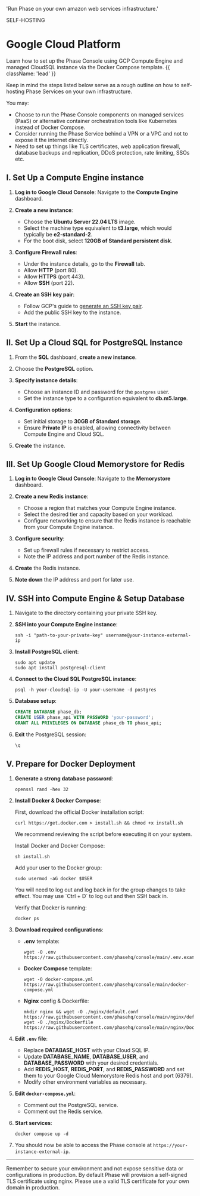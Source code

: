 
  'Run Phase on your own amazon web services infrastructure.'

<Tag variant="small">SELF-HOSTING</Tag>

# Google Cloud Platform

Learn how to set up the Phase Console using GCP Compute Engine and managed CloudSQL instance via the Docker Compose template. {{ className: 'lead' }}

Keep in mind the steps listed below serve as a rough outline on how to self-hosting Phase Services on your own infrastructure.

You may:

- Choose to run the Phase Console components on managed services (PaaS) or alternative container orchestration tools like Kubernetes instead of Docker Compose.
- Consider running the Phase Service behind a VPN or a VPC and not to expose it the internet directly.
- Need to set up things like TLS certificates, web application firewall, database backups and replication, DDoS protection, rate limiting, SSOs etc.

## I. Set Up a Compute Engine instance

1. **Log in to Google Cloud Console**:
   Navigate to the **Compute Engine** dashboard.

2. **Create a new instance**:

   - Choose the **Ubuntu Server 22.04 LTS** image.
   - Select the machine type equivalent to **t3.large**, which would typically be **e2-standard-2**.
   - For the boot disk, select **120GB of Standard persistent disk**.

3. **Configure Firewall rules**:

   - Under the instance details, go to the **Firewall** tab.
   - Allow **HTTP** (port 80).
   - Allow **HTTPS** (port 443).
   - Allow **SSH** (port 22).

4. **Create an SSH key pair**:

   - Follow GCP's guide to [generate an SSH key pair](https://cloud.google.com/compute/docs/instances/adding-removing-ssh-keys).
   - Add the public SSH key to the instance.

5. **Start** the instance.

## II. Set Up a Cloud SQL for PostgreSQL Instance

1. From the **SQL** dashboard, **create a new instance**.

2. Choose the **PostgreSQL** option.

3. **Specify instance details**:

   - Choose an instance ID and password for the `postgres` user.
   - Set the instance type to a configuration equivalent to **db.m5.large**.

4. **Configuration options**:

   - Set initial storage to **30GB of Standard storage**.
   - Ensure **Private IP** is enabled, allowing connectivity between Compute Engine and Cloud SQL.

5. **Create** the instance.

## III. Set Up Google Cloud Memorystore for Redis

1. **Log in to Google Cloud Console**:
   Navigate to the **Memorystore** dashboard.

2. **Create a new Redis instance**:

   - Choose a region that matches your Compute Engine instance.
   - Select the desired tier and capacity based on your workload.
   - Configure networking to ensure that the Redis instance is reachable from your Compute Engine instance.

3. **Configure security**:

   - Set up firewall rules if necessary to restrict access.
   - Note the IP address and port number of the Redis instance.

4. **Create** the Redis instance.

5. **Note down** the IP address and port for later use.

## IV. SSH into Compute Engine & Setup Database

1. Navigate to the directory containing your private SSH key.
2. **SSH into your Compute Engine instance**:

   ```fish
   ssh -i "path-to-your-private-key" username@your-instance-external-ip
   ```

3. **Install PostgreSQL client**:

   ```fish
   sudo apt update
   sudo apt install postgresql-client
   ```

4. **Connect to the Cloud SQL PostgreSQL instance**:

   ```fish
   psql -h your-cloudsql-ip -U your-username -d postgres
   ```

5. **Database setup**:

   ```sql
   CREATE DATABASE phase_db;
   CREATE USER phase_api WITH PASSWORD 'your-password';
   GRANT ALL PRIVILEGES ON DATABASE phase_db TO phase_api;
   ```

6. **Exit** the PostgreSQL session:
   ```sql
   \q
   ```

## V. Prepare for Docker Deployment

1. **Generate a strong database password**:

   ```fish
   openssl rand -hex 32
   ```

2. **Install Docker & Docker Compose**:

   First, download the official Docker installation script:

   ```fish
   curl https://get.docker.com > install.sh && chmod +x install.sh
   ```

   We recommend reviewing the script before executing it on your system.

   Install Docker and Docker Compose:

   ```fish
   sh install.sh
   ```

   Add your user to the Docker group:

   ```fish
   sudo usermod -aG docker $USER
   ```

   <Note>
   You will need to log out and log back in for the group changes to take effect. You may use `Ctrl + D` to log out and then SSH back in.
   </Note>

   Verify that Docker is running:

   ```fish
   docker ps
   ```

3. **Download required configurations**:

   - **.env** template:

     ```fish
     wget -O .env https://raw.githubusercontent.com/phasehq/console/main/.env.example
     ```

   - **Docker Compose** template:

     ```fish
     wget -O docker-compose.yml https://raw.githubusercontent.com/phasehq/console/main/docker-compose.yml
     ```

   - **Nginx** config & Dockerfile:
     ```fish
     mkdir nginx && wget -O ./nginx/default.conf https://raw.githubusercontent.com/phasehq/console/main/nginx/default.conf
     wget -O ./nginx/Dockerfile  https://raw.githubusercontent.com/phasehq/console/main/nginx/Dockerfile
     ```

4. **Edit `.env` file**:

   - Replace **DATABASE_HOST** with your Cloud SQL IP.
   - Update **DATABASE_NAME**, **DATABASE_USER**, and **DATABASE_PASSWORD** with your desired credentials.
   - Add **REDIS_HOST**, **REDIS_PORT**, and **REDIS_PASSWORD** and set them to your Google Cloud Memorystore Redis host and port (6379).
   - Modify other environment variables as necessary.

5. **Edit `docker-compose.yml`**:

   - Comment out the PostgreSQL service.
   - Comment out the Redis service.

6. **Start services**:

   ```fish
   docker compose up -d
   ```

7. You should now be able to access the Phase console at `https://your-instance-external-ip`.

---

Remember to secure your environment and not expose sensitive data or configurations in production. By default Phase will provision a self-signed TLS certificate using nginx. Please use a valid TLS certificate for your own domain in production.
